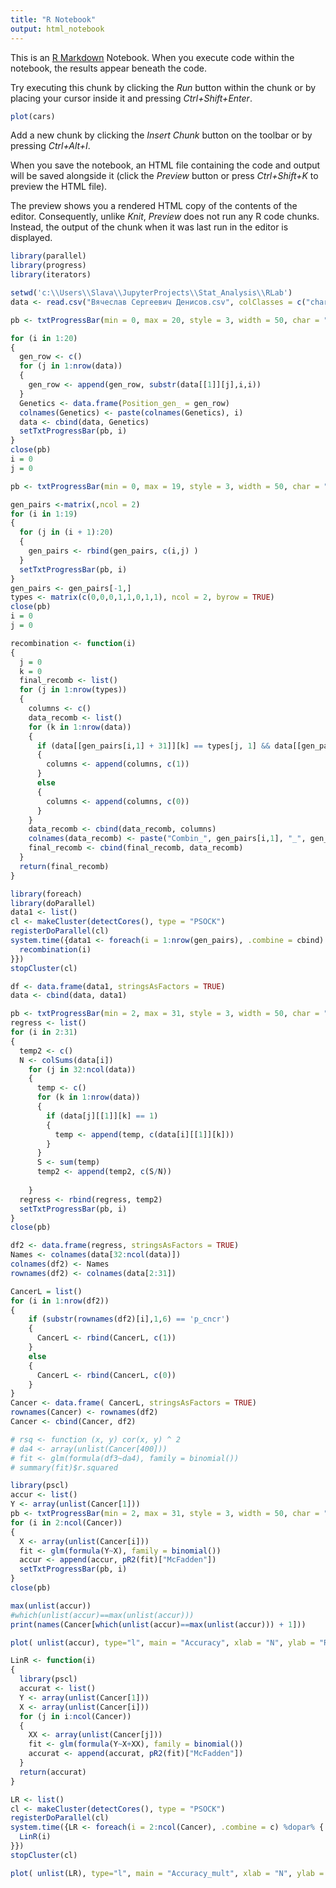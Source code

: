 ```yaml
---
title: "R Notebook"
output: html_notebook
---
```


This is an [R Markdown](http://rmarkdown.rstudio.com) Notebook. When you execute code within the notebook, the results appear beneath the code. 

Try executing this chunk by clicking the *Run* button within the chunk or by placing your cursor inside it and pressing *Ctrl+Shift+Enter*. 

```r
plot(cars)
```

Add a new chunk by clicking the *Insert Chunk* button on the toolbar or by pressing *Ctrl+Alt+I*.

When you save the notebook, an HTML file containing the code and output will be saved alongside it (click the *Preview* button or press *Ctrl+Shift+K* to preview the HTML file).

The preview shows you a rendered HTML copy of the contents of the editor. Consequently, unlike *Knit*, *Preview* does not run any R code chunks. Instead, the output of the chunk when it was last run in the editor is displayed.

```r
library(parallel)
library(progress)
library(iterators)

setwd('c:\\Users\\Slava\\JupyterProjects\\Stat_Analysis\\RLab')
data <- read.csv("Вячеслав Сергеевич Денисов.csv", colClasses = c("character",rep("double",30) ))
```

```r
pb <- txtProgressBar(min = 0, max = 20, style = 3, width = 50, char = "*")

for (i in 1:20)
{
  gen_row <- c()
  for (j in 1:nrow(data))
  {
    gen_row <- append(gen_row, substr(data[[1]][j],i,i))
  }
  Genetics <- data.frame(Position_gen_ = gen_row)
  colnames(Genetics) <- paste(colnames(Genetics), i)
  data <- cbind(data, Genetics)
  setTxtProgressBar(pb, i)
}
close(pb)
i = 0
j = 0
```

```r
pb <- txtProgressBar(min = 0, max = 19, style = 3, width = 50, char = "*")

gen_pairs <-matrix(,ncol = 2)
for (i in 1:19)
{
  for (j in (i + 1):20)
  {
    gen_pairs <- rbind(gen_pairs, c(i,j) ) 
  }
  setTxtProgressBar(pb, i)
}
gen_pairs <- gen_pairs[-1,]
types <- matrix(c(0,0,0,1,1,0,1,1), ncol = 2, byrow = TRUE)
close(pb)
i = 0
j = 0
```

```r
recombination <- function(i)
{
  j = 0
  k = 0
  final_recomb <- list()
  for (j in 1:nrow(types))
  {
    columns <- c()
    data_recomb <- list()
    for (k in 1:nrow(data))
    {
      if (data[[gen_pairs[i,1] + 31]][k] == types[j, 1] && data[[gen_pairs[i,2] + 31]][k] == types[j, 2])
      {
        columns <- append(columns, c(1))
      }
      else
      {
        columns <- append(columns, c(0))
      }
    }
    data_recomb <- cbind(data_recomb, columns)
    colnames(data_recomb) <- paste("Combin_", gen_pairs[i,1], "_", gen_pairs[i,2], "-", types[j,1], "_", types[j,2], )
    final_recomb <- cbind(final_recomb, data_recomb)
  }
  return(final_recomb) 
}
```


```r
library(foreach)
library(doParallel)
data1 <- list()
cl <- makeCluster(detectCores(), type = "PSOCK")
registerDoParallel(cl)
system.time({data1 <- foreach(i = 1:nrow(gen_pairs), .combine = cbind) %dopar% {
  recombination(i)
}})
stopCluster(cl)
```

```r
df <- data.frame(data1, stringsAsFactors = TRUE)
data <- cbind(data, data1)
```

```r
pb <- txtProgressBar(min = 2, max = 31, style = 3, width = 50, char = "*")
regress <- list()
for (i in 2:31)
{
  temp2 <- c()
  N <- colSums(data[i])
    for (j in 32:ncol(data))
    {
      temp <- c()
      for (k in 1:nrow(data))
      {
        if (data[j][[1]][k] == 1)
        {
          temp <- append(temp, c(data[i][[1]][k]))
        }
      }
      S <- sum(temp)
      temp2 <- append(temp2, c(S/N))
      
    }
  regress <- rbind(regress, temp2)
  setTxtProgressBar(pb, i)
}
close(pb)
```
```r
df2 <- data.frame(regress, stringsAsFactors = TRUE)
Names <- colnames(data[32:ncol(data)])
colnames(df2) <- Names
rownames(df2) <- colnames(data[2:31])
```


```r
CancerL = list() 
for (i in 1:nrow(df2))
{
    if (substr(rownames(df2)[i],1,6) == 'p_cncr')
    {
      CancerL <- rbind(CancerL, c(1))
    }
    else
    {
      CancerL <- rbind(CancerL, c(0))
    }
}
Cancer <- data.frame( CancerL, stringsAsFactors = TRUE)
rownames(Cancer) <- rownames(df2)
Cancer <- cbind(Cancer, df2)
```

```r
# rsq <- function (x, y) cor(x, y) ^ 2
# da4 <- array(unlist(Cancer[400]))
# fit <- glm(formula(df3~da4), family = binomial())
# summary(fit)$r.squared

library(pscl)
accur <- list()
Y <- array(unlist(Cancer[1]))
pb <- txtProgressBar(min = 2, max = 31, style = 3, width = 50, char = "*")
for (i in 2:ncol(Cancer))
{
  X <- array(unlist(Cancer[i]))
  fit <- glm(formula(Y~X), family = binomial())
  accur <- append(accur, pR2(fit)["McFadden"])
  setTxtProgressBar(pb, i)
}
close(pb)
```

```r
max(unlist(accur))
#which(unlist(accur)==max(unlist(accur)))
print(names(Cancer[which(unlist(accur)==max(unlist(accur))) + 1]))
```

```r
plot( unlist(accur), type="l", main = "Accuracy", xlab = "N", ylab = "R^2")
```

```r

LinR <- function(i)
{
  library(pscl)
  accurat <- list()
  Y <- array(unlist(Cancer[1]))
  X <- array(unlist(Cancer[i]))
  for (j in i:ncol(Cancer))
  {
    XX <- array(unlist(Cancer[j]))
    fit <- glm(formula(Y~X+XX), family = binomial())
    accurat <- append(accurat, pR2(fit)["McFadden"])
  }
  return(accurat)
}
```

```r
LR <- list()
cl <- makeCluster(detectCores(), type = "PSOCK")
registerDoParallel(cl)
system.time({LR <- foreach(i = 2:ncol(Cancer), .combine = c) %dopar% {
  LinR(i)
}})
stopCluster(cl)

```

```r
plot( unlist(LR), type="l", main = "Accuracy_mult", xlab = "N", ylab = "R^2")
```

